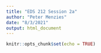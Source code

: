 ```yaml
---
title: "EDS 212 Session 2a"
author: "Peter Menzies"
date: "8/3/2021"
output: html_document
---
```


```r
knitr::opts_chunk$set(echo = TRUE)
```

